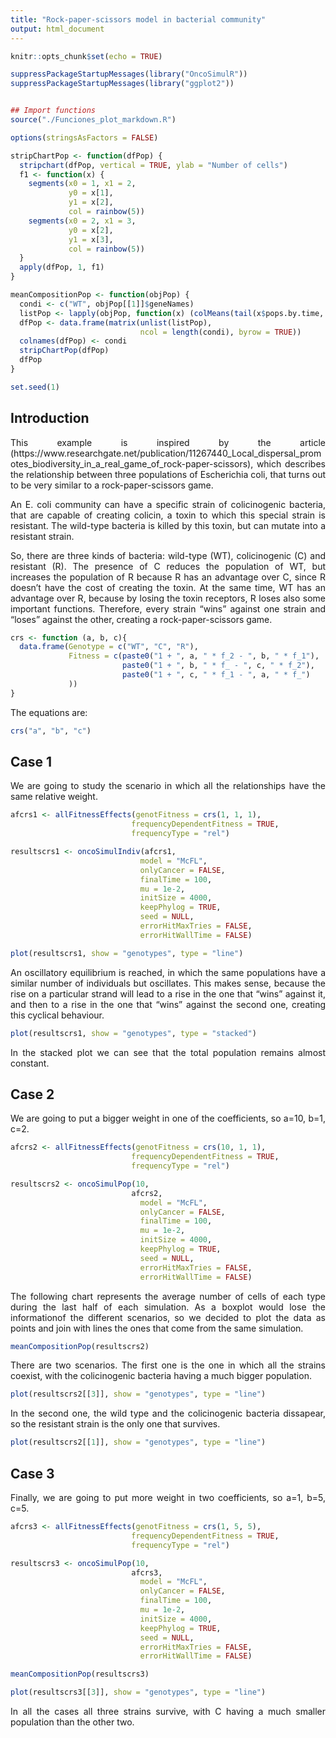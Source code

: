 ---
title: "Rock-paper-scissors model in bacterial community"
output: html_document
---
<style>
body {
text-align: justify}
</style>
```{r setup, include=FALSE}
knitr::opts_chunk$set(echo = TRUE)
```

```{r}

suppressPackageStartupMessages(library("OncoSimulR"))
suppressPackageStartupMessages(library("ggplot2"))


## Import functions
source("./Funciones_plot_markdown.R")

options(stringsAsFactors = FALSE)

stripChartPop <- function(dfPop) {
  stripchart(dfPop, vertical = TRUE, ylab = "Number of cells")
  f1 <- function(x) {
    segments(x0 = 1, x1 = 2,
             y0 = x[1],
             y1 = x[2],
             col = rainbow(5))
    segments(x0 = 2, x1 = 3,
             y0 = x[2],
             y1 = x[3],
             col = rainbow(5))
  }
  apply(dfPop, 1, f1)
}

meanCompositionPop <- function(objPop) {
  condi <- c("WT", objPop[[1]]$geneNames)
  listPop <- lapply(objPop, function(x) (colMeans(tail(x$pops.by.time, length(x$pops.by.time[,1])/2)[,-1])))
  dfPop <- data.frame(matrix(unlist(listPop), 
                             ncol = length(condi), byrow = TRUE))
  colnames(dfPop) <- condi
  stripChartPop(dfPop)
  dfPop
}

set.seed(1)
```

## Introduction

This example is inspired by the article (https://www.researchgate.net/publication/11267440_Local_dispersal_promotes_biodiversity_in_a_real_game_of_rock-paper-scissors), which describes the relationship between three populations of Escherichia coli, that turns out to be very similar to a rock-paper-scissors game.

An E. coli community can have a specific strain of colicinogenic bacteria, that are capable of creating colicin, a toxin to which this special strain is resistant. The wild-type bacteria is killed by this toxin, but can mutate into a resistant strain. 

So, there are three kinds of bacteria: wild-type (WT), colicinogenic (C) and resistant (R). The presence of C reduces the population of WT, but increases the population of R because R has an advantage over C, since R doesn't have the cost of creating the toxin. At the same time, WT has an advantage over R, because by losing the toxin receptors, R loses also some important functions. Therefore, every strain "wins" against one strain and "loses" against the other, creating a rock-paper-scissors game.

```{r}
crs <- function (a, b, c){
  data.frame(Genotype = c("WT", "C", "R"),
             Fitness = c(paste0("1 + ", a, " * f_2 - ", b, " * f_1"),
                         paste0("1 + ", b, " * f_ - ", c, " * f_2"),
                         paste0("1 + ", c, " * f_1 - ", a, " * f_")
             ))
}
```

The equations are:

```{r}
crs("a", "b", "c")
```


## Case 1
We are going to study the scenario in which all the relationships have the same relative weight.

```{r}
afcrs1 <- allFitnessEffects(genotFitness = crs(1, 1, 1), 
                           frequencyDependentFitness = TRUE,
                           frequencyType = "rel")

resultscrs1 <- oncoSimulIndiv(afcrs1,
                             model = "McFL", 
                             onlyCancer = FALSE,
                             finalTime = 100, 
                             mu = 1e-2,
                             initSize = 4000, 
                             keepPhylog = TRUE,
                             seed = NULL,
                             errorHitMaxTries = FALSE,
                             errorHitWallTime = FALSE)

plot(resultscrs1, show = "genotypes", type = "line")
```

An oscillatory equilibrium is reached, in which the same populations have a similar number of individuals but oscillates. This makes sense, because the rise on a particular strand will lead to a rise in the one that "wins" against it, and then to a rise in the one that "wins" against the second one, creating this cyclical behaviour.
```{r}
plot(resultscrs1, show = "genotypes", type = "stacked")
```
In the stacked plot we can see that the total population remains almost constant.


## Case 2

We are going to put a bigger weight in one of the coefficients, so a=10, b=1, c=2.

```{r}
afcrs2 <- allFitnessEffects(genotFitness = crs(10, 1, 1), 
                           frequencyDependentFitness = TRUE,
                           frequencyType = "rel")

resultscrs2 <- oncoSimulPop(10,
                           afcrs2,
                             model = "McFL", 
                             onlyCancer = FALSE,
                             finalTime = 100, 
                             mu = 1e-2,
                             initSize = 4000, 
                             keepPhylog = TRUE,
                             seed = NULL,
                             errorHitMaxTries = FALSE,
                             errorHitWallTime = FALSE)
```

The following chart represents the average number of cells of each type during the last half of each simulation. As a boxplot would lose the informationof the different scenarios, so we decided to plot the data as points and join with lines the ones that come from the same simulation.

```{r}
meanCompositionPop(resultscrs2)
```

There are two scenarios. The first one is the one in which all the strains coexist, with the colicinogenic bacteria having a much bigger population.

```{r}
plot(resultscrs2[[3]], show = "genotypes", type = "line")
```

In the second one, the wild type and the colicinogenic bacteria dissapear, so the resistant strain is the only one that survives.

```{r}
plot(resultscrs2[[1]], show = "genotypes", type = "line")
```


## Case 3

Finally, we are going to put more weight in two coefficients, so a=1, b=5, c=5.

```{r}
afcrs3 <- allFitnessEffects(genotFitness = crs(1, 5, 5), 
                           frequencyDependentFitness = TRUE,
                           frequencyType = "rel")

resultscrs3 <- oncoSimulPop(10,
                           afcrs3,
                             model = "McFL", 
                             onlyCancer = FALSE,
                             finalTime = 100, 
                             mu = 1e-2,
                             initSize = 4000, 
                             keepPhylog = TRUE,
                             seed = NULL,
                             errorHitMaxTries = FALSE,
                             errorHitWallTime = FALSE)

meanCompositionPop(resultscrs3)

plot(resultscrs3[[3]], show = "genotypes", type = "line")
```

In all the cases all three strains survive, with C having a much smaller population than the other two.
